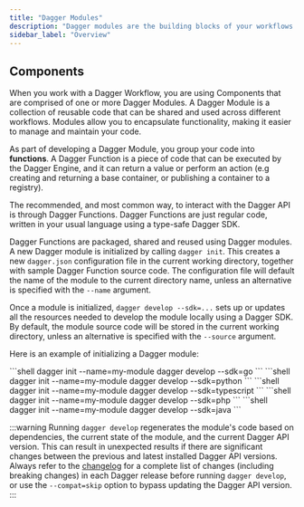 ```yaml
---
title: "Dagger Modules"
description: "Dagger modules are the building blocks of your workflows. They can be composed together to create complex pipelines."
sidebar_label: "Overview"
---
```



## Components

When you work with a Dagger Workflow, you are using Components that are comprised of one or more Dagger Modules. A Dagger Module is a collection of reusable code that can be shared and used across different workflows. Modules allow you to encapsulate functionality, making it easier to manage and maintain your code.

As part of developing a Dagger Module, you group your code into **functions**. A Dagger Function is a piece of code that can be executed by the Dagger Engine, and it can return a value or perform an action (e.g creating and returning a base container, or publishing a container to a registry).

The recommended, and most common way, to interact with the Dagger API is through Dagger Functions. Dagger Functions are just regular code, written in your usual language using a type-safe Dagger SDK.

Dagger Functions are packaged, shared and reused using Dagger modules. A new Dagger module is initialized by calling `dagger init`. This creates a new `dagger.json` configuration file in the current working directory, together with sample Dagger Function source code. The configuration file will default the name of the module to the current directory name, unless an alternative is specified with the `--name` argument.

Once a module is initialized, `dagger develop --sdk=...` sets up or updates all the resources needed to develop the module locally using a Dagger SDK. By default, the module source code will be stored in the current working directory, unless an alternative is specified with the `--source` argument.

Here is an example of initializing a Dagger module:

<Tabs groupId="language" queryString="sdk">
<TabItem value="go" label="Go">
```shell
dagger init --name=my-module
dagger develop --sdk=go
```
</TabItem>
<TabItem value="python" label="Python">
```shell
dagger init --name=my-module
dagger develop --sdk=python
```
</TabItem>
<TabItem value="typescript" label="TypeScript">
```shell
dagger init --name=my-module
dagger develop --sdk=typescript
```
</TabItem>
<TabItem value="php" label="PHP">
```shell
dagger init --name=my-module
dagger develop --sdk=php
```
</TabItem>
<TabItem value="java" label="Java">
```shell
dagger init --name=my-module
dagger develop --sdk=java
```
</TabItem>
</Tabs>

:::warning
Running `dagger develop` regenerates the module's code based on dependencies, the current state of the module, and the current Dagger API version. This can result in unexpected results if there are significant changes between the previous and latest installed Dagger API versions. Always refer to the [changelog](https://github.com/dagger/dagger/blob/main/CHANGELOG.md) for a complete list of changes (including breaking changes) in each Dagger release before running `dagger develop`, or use the `--compat=skip` option to bypass updating the Dagger API version.
:::